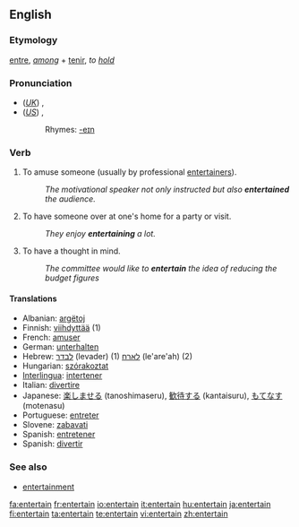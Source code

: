 ==English==

===Etymology===
{{OF.}} [[entre]], ''[[among]]'' + [[tenir]], ''to [[hold]]''

===Pronunciation===
* (''[[Received Pronunciation|UK]]'') {{IPA|/ˌɛntəˈteɪn/}}, {{SAMPA|/%Ent@"teIn/}}
* (''[[General American|US]]'') {{IPA|/ˌɛntɚˈteɪn/}}, {{SAMPA|/%Ent@`"teIn/}}
*: Rhymes: [[Rhymes:English:-eɪn|-eɪn]]

===Verb===
{{en-verb}}

# {{transitive}} To amuse someone (usually by professional [[entertainer]]s).
#: ''The motivational speaker not only instructed but also '''entertained''' the audience.''
# {{transitive}} To have someone over at one's home for a party or visit.
#: ''They enjoy '''entertaining''' a lot.''
# {{transitive}} To have a thought in mind.
#: ''The committee would like to '''entertain''' the idea  of reducing the budget figures''

====Translations====
* Albanian: [[argëtoj]]
* Finnish: [[viihdyttää]] (1)
* French: [[amuser]]
* German: [[unterhalten]]
* Hebrew: [[לבדר]] (levader) (1) [[לארח]] (le'are'ah) (2)
* Hungarian: [[szórakoztat]]
* [[Interlingua]]: [[intertener]]
* Italian: [[divertire]]
* Japanese: [[楽しませる]] (tanoshimaseru), [[歓待する]] (kantaisuru), [[もてなす]] (motenasu)
* Portuguese: [[entreter]]
* Slovene: [[zabavati]]
* Spanish: [[entretener]]
* Spanish: [[divertir]]

===See also===
* [[entertainment]]

[[fa:entertain]]
[[fr:entertain]]
[[io:entertain]]
[[it:entertain]]
[[hu:entertain]]
[[ja:entertain]]
[[fi:entertain]]
[[ta:entertain]]
[[te:entertain]]
[[vi:entertain]]
[[zh:entertain]]